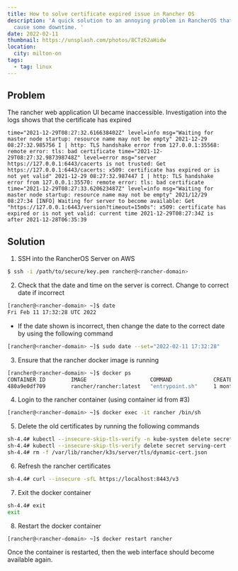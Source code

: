```yaml
---
title: How to solve certificate expired issue in Rancher OS
description: 'A quick solution to an annoying problem in RancherOS that could
  cause some downtime. '
date: 2022-02-11
thumbnail: https://unsplash.com/photos/8CTz62aHidw
location:
  city: milton-on
tags:
  - tag: linux
---
```


## Problem

The rancher web application UI became inaccessible. Investigation into the logs shows that the certificate has expired

```plaintext
time="2021-12-29T08:27:32.616638402Z" level=info msg="Waiting for master node startup: resource name may not be empty" 2021-12-29 08:27:32.985756 I | http: TLS handshake error from 127.0.0.1:35568: remote error: tls: bad certificate time="2021-12-29T08:27:32.987398748Z" level=error msg="server https://127.0.0.1:6443/cacerts is not trusted: Get https://127.0.0.1:6443/cacerts: x509: certificate has expired or is not yet valid" 2021-12-29 08:27:32.987447 I | http: TLS handshake error from 127.0.0.1:35570: remote error: tls: bad certificate time="2021-12-29T08:27:33.620623487Z" level=info msg="Waiting for master node startup: resource name may not be empty" 2021/12/29 08:27:34 [INFO] Waiting for server to become available: Get "https://127.0.0.1:6443/version?timeout=15m0s": x509: certificate has expired or is not yet valid: current time 2021-12-29T08:27:34Z is after 2021-12-28T06:35:39
```

## Solution

1.  SSH into the RancherOS Server on AWS

```bash
$ ssh -i /path/to/secure/key.pem rancher@<rancher-domain>
```

2.  Check that the date and time on the server is correct. Change to correct date if incorrect

```bash
[rancher@<rancher-domain> ~]$ date
Fri Feb 11 17:32:28 UTC 2022
```

- If the date shown is incorrect, then change the date to the correct date by using the following command

```bash
[rancher@<rancher-domain> ~]$ sudo date --set="2022-02-11 17:32:28"
```

3.  Ensure that the rancher docker image is running

```bash
[rancher@<rancher-domain> ~]$ docker ps
CONTAINER ID        IMAGE                    COMMAND             CREATED             STATUS              PORTS                                      NAMES
480a9e0df709        rancher/rancher:latest   "entrypoint.sh"     1 month ago       Up 6 hours          0.0.0.0:80->80/tcp, 0.0.0.0:443->443/tcp   rancher
```

4.  Login to the rancher container (using container id from #3)

```bash
[rancher@<rancher-domain> ~]$ docker exec -it rancher /bin/sh
```

5.  Delete the old certificates by running the following commands

```bash
sh-4.4# kubectl --insecure-skip-tls-verify -n kube-system delete secrets k3s-serving
sh-4.4# kubectl --insecure-skip-tls-verify delete secret serving-cert -n cattle-system
sh-4.4# rm -f /var/lib/rancher/k3s/server/tls/dynamic-cert.json
```

6.  Refresh the rancher certificates

```bash
sh-4.4# curl --insecure -sfL https://localhost:8443/v3
```

7.  Exit the docker container

```bash
sh-4.4# exit
exit
```

8.  Restart the docker container

```bash
[rancher@<rancher-domain> ~]$ docker restart rancher
```

Once the container is restarted, then the web interface should become available again.
